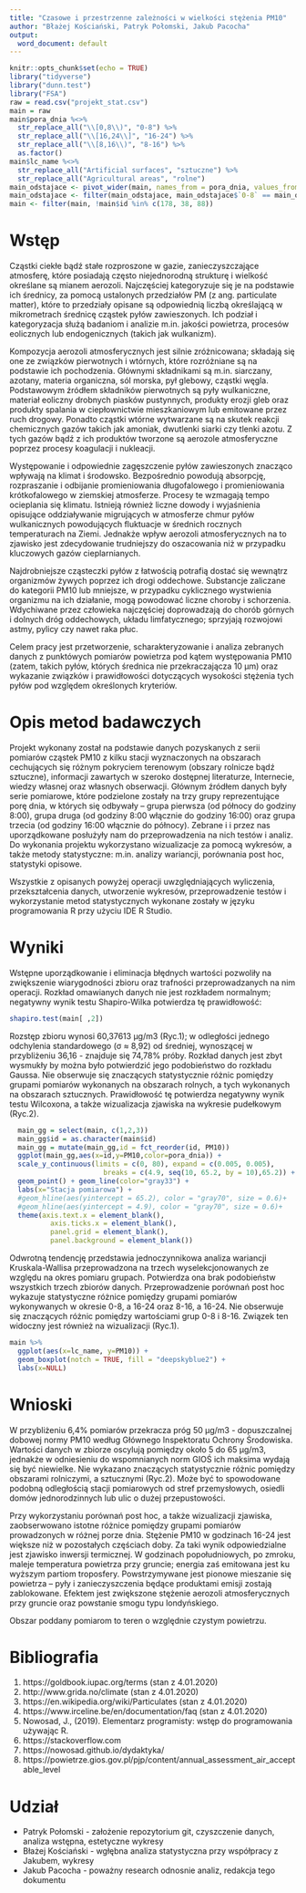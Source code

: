 ```yaml
---
title: "Czasowe i przestrzenne zależności w wielkości stężenia PM10"
author: "Błażej Kościański, Patryk Połomski, Jakub Pacocha"
output:
  word_document: default
---
```


```r
knitr::opts_chunk$set(echo = TRUE)
library("tidyverse")
library("dunn.test")
library("FSA")
raw = read.csv("projekt_stat.csv")
main = raw
main$pora_dnia %<>% 
  str_replace_all("\\[0,8\\)", "0-8") %>% 
  str_replace_all("\\[16,24\\]", "16-24") %>% 
  str_replace_all("\\[8,16\\)", "8-16") %>% 
  as.factor()
main$lc_name %<>% 
  str_replace_all("Artificial surfaces", "sztuczne") %>% 
  str_replace_all("Agricultural areas", "rolne")
main_odstajace <- pivot_wider(main, names_from = pora_dnia, values_from = PM10)
main_odstajace <- filter(main_odstajace, main_odstajace$`0-8` == main_odstajace$`8-16`)
main <- filter(main, !main$id %in% c(178, 38, 88))
```

# Wstęp

Cząstki ciekłe bądź stałe rozproszone w gazie, zanieczyszczające atmosferę, które posiadają często niejednorodną strukturę i wielkość określane są mianem aerozoli. Najczęściej kategoryzuje się je na podstawie ich średnicy, za pomocą ustalonych przedziałów PM (z ang. particulate matter), które to przedziały opisane są odpowiednią liczbą określającą w mikrometrach średnicę cząstek pyłów zawieszonych. Ich podział i kategoryzacja służą badaniom i analizie m.in. jakości powietrza, procesów eolicznych lub endogenicznych (takich jak wulkanizm).

Kompozycja aerozoli atmosferycznych jest silnie zróżnicowana; składają się one ze związków pierwotnych i wtórnych, które rozróżniane są na podstawie ich pochodzenia.  Głównymi składnikami są m.in. siarczany, azotany, materia organiczna, sól morska, pył glebowy, cząstki węgla. Podstawowym źródłem składników pierwotnych są pyły wulkaniczne, materiał eoliczny drobnych piasków pustynnych, produkty erozji gleb oraz produkty spalania w ciepłownictwie mieszkaniowym lub emitowane przez ruch drogowy. Ponadto cząstki wtórne wytwarzane są  na skutek reakcji chemicznych gazów takich jak amoniak, dwutlenki siarki czy tlenki azotu. Z tych gazów bądź z ich produktów tworzone są aerozole atmosferyczne poprzez procesy koagulacji i nukleacji.

Występowanie i odpowiednie zagęszczenie pyłów zawieszonych znacząco wpływają na klimat i środowsko. Bezpośrednio powodują absorpcję, rozpraszanie i odbijanie promieniowania długofalowego i promieniowania krótkofalowego w ziemskiej atmosferze. Procesy te wzmagają tempo ocieplania się klimatu. Istnieją również liczne dowody i wyjaśnienia opisujące oddziaływanie migrujących w atmosferze chmur pyłów wulkanicznych powodujących fluktuacje w średnich rocznych temperaturach na Ziemi. Jednakże wpływ aerozoli atmosferycznych na to zjawisko jest zdecydowanie trudniejszy do oszacowania niż w przypadku kluczowych gazów cieplarnianych.

Najdrobniejsze cząsteczki pyłów z łatwością potrafią dostać się wewnątrz organizmów żywych poprzez ich drogi oddechowe. Substancje zaliczane do kategorii PM10 lub mniejsze, w przypadku cyklicznego wystwienia organizmu na ich działanie, mogą powodować liczne choroby i schorzenia.  Wdychiwane przez człowieka najczęściej doprowadzają do chorób górnych i dolnych dróg oddechowych, układu limfatycznego; sprzyjają rozwojowi astmy, pylicy czy nawet raka płuc.

Celem pracy jest przetworzenie, scharakteryzowanie i analiza zebranych danych z punktówych pomiarów powietrza pod kątem występowania PM10 (zatem, takich pyłów, których średnica nie przekraczającza 10 μm) oraz wykazanie związków i prawidłowości dotyczących wysokości stężenia tych pyłów pod względem określonych kryteriów. 


# Opis metod badawczych

Projekt wykonany został na podstawie danych pozyskanych z serii pomiarów cząstek PM10 z kilku stacji wyznaczonych na obszarach cechujących się różnym pokryciem terenowym (obszary rolnicze bądź sztuczne), informacji zawartych w szeroko dostępnej literaturze, Internecie, wiedzy własnej oraz własnych obserwacji. Głównym źródłem danych były serie pomiarowe, które podzielone zostały na trzy grupy reprezentujące porę dnia, w których się odbywały – grupa pierwsza (od północy do godziny 8:00), grupa druga (od godziny 8:00 włącznie do godziny 16:00) oraz grupa trzecia (od godziny 16:00 włącznie do północy). Zebrane i i przez nas uporządkowane posłużyły nam do przeprowadzenia na nich testów i analiz. Do wykonania projektu wykorzystano wizualizacje za pomocą wykresów, a także metody statystyczne: m.in. analizy wariancji, porównania post hoc, statystyki opisowe. 

Wszystkie z opisanych powyżej operacji uwzględniających wyliczenia, przekształcenia danych, utworzenie wykresów, przeprowadzenie testów i wykorzystanie metod statystycznych wykonane zostały w języku programowania R przy użyciu IDE R Studio.



# Wyniki

Wstępne uporządkowanie i eliminacja błędnych wartości pozwoliły na zwiększenie wiarygodności zbioru oraz trafności przeprowadzanych na nim operacji. Rozkład omawianych danych nie jest rozkładem normalnym; negatywny wynik testu Shapiro-Wilka potwierdza tę prawidłowość:

```r
shapiro.test(main[ ,2])
```

Rozstęp zbioru wynosi 60,37613 µg/m3 (Ryc.1); w odległości jednego odchylenia standardowego (σ ≈ 8,92) od średniej, wynoszącej w przybliżeniu 36,16 - znajduje się 74,78% próby. 	Rozkład danych jest zbyt wysmukły by można było potwierdzić jego podobieństwo do rozkładu Gaussa. Nie obserwuje się znaczących statystycznie różnic pomiędzy grupami pomiarów wykonanych na obszarach rolnych, a tych wykonanych na obszarach sztucznych. Prawidłowość tę potwierdza negatywny wynik testu Wilcoxona, a także wizualizacja zjawiska na wykresie pudełkowym (Ryc.2). 

```r
  main_gg = select(main, c(1,2,3))
  main_gg$id = as.character(main$id)
  main_gg = mutate(main_gg,id = fct_reorder(id, PM10))
  ggplot(main_gg,aes(x=id,y=PM10,color=pora_dnia)) +
  scale_y_continuous(limits = c(0, 80), expand = c(0.005, 0.005),
                       breaks = c(4.9, seq(10, 65.2, by = 10),65.2)) +
  geom_point() + geom_line(color="gray33") +
  labs(x="Stacja pomiarowa") +
  #geom_hline(aes(yintercept = 65.2), color = "gray70", size = 0.6)+
  #geom_hline(aes(yintercept = 4.9), color = "gray70", size = 0.6)+
  theme(axis.text.x = element_blank(),
          axis.ticks.x = element_blank(),
          panel.grid = element_blank(),
          panel.background = element_blank())
```

Odwrotną tendencję przedstawia jednoczynnikowa analiza wariancji Kruskala-Wallisa przeprowadzona na trzech wyselekcjonowanych ze względu na okres pomiaru grupach. Potwierdza ona brak  podobieństw wszystkich trzech zbiorów danych. Przeprowadzenie porównań post hoc wykazuje statystyczne różnice pomiędzy grupami pomiarów wykonywanych w okresie 0-8, a 16-24 oraz 8-16, a 16-24. Nie obserwuje się znaczących różnic pomiędzy wartościami grup 0-8 i 8-16. Związek ten widoczny jest również na wizualizacji (Ryc.1).

```r
main %>% 
  ggplot(aes(x=lc_name, y=PM10)) +
  geom_boxplot(notch = TRUE, fill = "deepskyblue2") +
  labs(x=NULL)
```

# Wnioski

W przybliżeniu 6,4% pomiarów przekracza próg 50 µg/m3 - dopuszczalnej dobowej normy PM10 według Głównego Inspektoratu Ochrony Środowiska. Wartości danych w zbiorze oscylują pomiędzy około 5 do 65 µg/m3, jednakże w odniesieniu do wspomnianych norm GIOŚ ich maksima wydają się być niewielke. Nie wykazano znaczących statystycznie różnic pomiędzy obszarami rolniczymi, a sztucznymi (Ryc.2). Może być to spowodowane podobną odległością stacji pomiarowych od stref przemysłowych, osiedli domów jednorodzinnych lub ulic o dużej przepustowości. 

Przy wykorzystaniu porównań post hoc, a także wizualizacji zjawiska, zaobserwowano istotne różnice pomiędzy grupami pomiarów prowadzonych w różnej porze dnia. Stężenie PM10 w godzinach 16-24 jest większe niż w pozostałych częściach doby. Za taki wynik odpowiedzialne jest zjawisko inwersji termicznej. W godzinach popołudniowych, po zmroku, maleje temperatura powietrza przy gruncie; energia zaś emitowana jest ku wyższym partiom troposfery. Powstrzymywane jest pionowe mieszanie się powietrza – pyły i zanieczyszczenia będące produktami emisji zostają zablokowane. Efektem jest zwiększone stężenie aerozoli atmosferycznych przy gruncie oraz powstanie smogu typu londyńskiego. 

Obszar poddany pomiarom to teren o względnie czystym powietrzu.


# Bibliografia

1.	https://goldbook.iupac.org/terms (stan z 4.01.2020)
2.	http://www.grida.no/climate (stan z 4.01.2020)
3.	https://en.wikipedia.org/wiki/Particulates (stan z 4.01.2020) 
4.	https://www.irceline.be/en/documentation/faq (stan z 4.01.2020)
5.	Nowosad, J., (2019). Elementarz programisty: wstęp do programowania używając R.
6.	https://stackoverflow.com
7.	https://nowosad.github.io/dydaktyka/
8.	https://powietrze.gios.gov.pl/pjp/content/annual_assessment_air_acceptable_level


# Udział

- Patryk Połomski - założenie repozytorium git, czyszczenie danych, analiza wstępna, estetyczne wykresy
- Błażej Kościański - wgłębna analiza statystyczna przy współpracy z Jakubem, wykresy
- Jakub Pacocha - poważny research odnosnie analiz, redakcja tego dokumentu